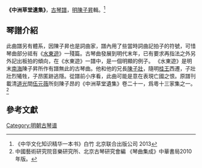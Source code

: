 '''《中洲草堂遺集》'''，[[古琴譜|古琴譜]]，[[明|明]][[陳子昇|陳子昇]]輯。<ref>《中华文化知识精华一本书》白竹 北京联合出版公司 2013</ref>

==琴譜介紹==
此曲譜另有體系，因陳子昇也是詞曲家，譜內用了些當時詞曲記拍子的符號，可惜琴曲部分祗有《[[水東遊|水東遊]]》一殘篇。古琴曲發展到明代末年，已有要求再指法之外另外記出板拍的傾向，在《水東遊》一譜中，是一個明顯的例子。
《水東遊》是明末[[南海|南海]]陳子昇所作有譜無此的古琴曲。他和他的兄長[[陳子壯|陳子壯]]，隨明[[桂王|桂王]]西遷，子壯壯烈犧牲，子昂匿跡逃隱。從譜前小序看，此曲可能是意在表現亡國之恨。原譜刊載清[[道光|道光]]間[[伍元薇|伍元薇]]所刻陳子昂的《中洲草堂遺集》卷二十一，爲粵十三家集之一。<ref>中國藝術研究院音樂研究所、北京古琴研究會編 《琴曲集成》中華書局2010年版。</ref>

==參考文獻==
{{reflist}}

[[Category:明朝古琴谱|Category:明朝古琴谱]]